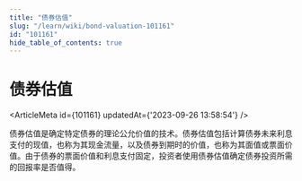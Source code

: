 ```yaml
---
title: "债券估值"
slug: "/learn/wiki/bond-valuation-101161"
id: "101161"
hide_table_of_contents: true
---
```



# 债券估值

<ArticleMeta id={101161} updatedAt={'2023-09-26 13:58:54'} />
<div className='border-solid border-b border-t-0 my-4 border-[var(--ifm-color-gray-300)]' />

债券估值是确定特定债券的理论公允价值的技术。债券估值包括计算债券未来利息支付的现值，也称为其现金流量，以及债券到期时的价值，也称为其面值或票面价值。由于债券的票面价值和利息支付固定，投资者使用债券估值确定债券投资所需的回报率是否值得。
